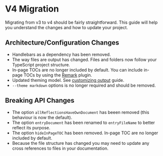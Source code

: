 
# V4 Migration

Migrating from v3 to v4 should be fairly straightforward. This guide will help you understand the changes and how to update your project.

## Architecture/Configuration Changes

- Handlebars as a dependency has been removed.
- The way files are output has changed. Files and folders now follow your TypeScript project structure.
- In-page TOCs are no longer included by default. You can include in-page TOCs by using the [Remark](/utilities/remark) plugin.
- Updated theming model. See [customizing output](/customizing) guide.
- `--theme markdown` options is no longer required and should be removed.

## Breaking API Changes

- The option `allReflectionsHaveOwnDocument` has beeen removed (this behaviour is now the default).
- The option `entryDocument` has been renamed to `entryFileName` to better reflect its purpose.
- The option `hideInPageTOC` has been removed. In-page TOC are no longer included by default.
- Because the file structure has changed you may need to update any cross references to files in your documentation.
